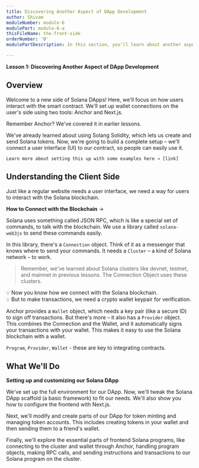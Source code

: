 ```yaml
---
title: Discovering Another Aspect of DApp Development
author: Shivam
moduleNumber: module-6
modulePart: module-6-a
thisFileName: the-front-side
orderNumber: '0'
modulePartDescription: In this section, you'll learn about another aspect of Solana DApp development – the client side. This involves connecting the Solana contract to a user-friendly interface.

---
```


**Lesson 1: Discovering Another Aspect of DApp Development**

## Overview

Welcome to a new side of Solana DApps! Here, we'll focus on how users interact with the smart contract. We'll set up wallet connections on the user's side using two tools: Anchor and Next.js.

Remember Anchor? We've covered it in earlier lessons.

We've already learned about using Solang Solidity, which lets us create and send Solana tokens. Now, we're going to build a complete setup – we'll connect a user interface (UI) to our contract, so people can easily use it.

`Learn more about setting this up with some examples here → [link]`

## Understanding the Client Side

Just like a regular website needs a user interface, we need a way for users to interact with the Solana blockchain.

**How to Connect with the Blockchain** →

Solana uses something called JSON RPC, which is like a special set of commands, to talk with the blockchain. We use a library called `solana-web3js` to send these commands easily.

In this library, there's a `Connection` object. Think of it as a messenger that knows where to send your commands. It needs a `Cluster` – a kind of Solana network – to work.

> Remember, we've learned about Solana clusters like devnet, testnet, and mainnet in previous lessons. The Connection Object uses these clusters.

<aside>
💡 Now you know how we connect with the Solana blockchain.

</aside>

<aside>
💡 But to make transactions, we need a crypto wallet keypair for verification.

</aside>

Anchor provides a `Wallet` object, which needs a key pair (like a secure ID) to sign off transactions. But there's more – it also has a `Provider` object. This combines the Connection and the Wallet, and it automatically signs your transactions with your wallet. This makes it easy to use the Solana blockchain with a wallet.

`Program`, `Provider`, `Wallet` - these are key to integrating contracts.

## What We'll Do

**Setting up and customizing our Solana DApp**

We've set up the full environment for our DApp. Now, we'll tweak the Solana DApp scaffold (a basic framework) to fit our needs. We'll also show you how to configure the frontend with Next.js.

Next, we'll modify and create parts of our DApp for token minting and managing token accounts. This includes creating tokens in your wallet and then sending them to a friend's wallet.

Finally, we'll explore the essential parts of frontend Solana programs, like connecting to the cluster and wallet through Anchor, handling program objects, making RPC calls, and sending instructions and transactions to our Solana program on the cluster.